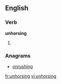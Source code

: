 ==English==

===Verb===
'''unhorsing'''

# {{present participle of|[[unhorse]]}}

===Anagrams===
* [[onrushing#English|onrushing]]

[[fr:unhorsing]]
[[vi:unhorsing]]